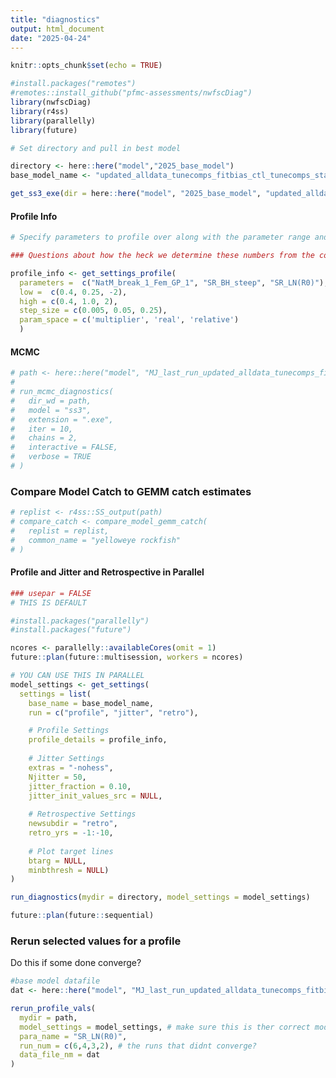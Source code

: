 ```yaml
---
title: "diagnostics"
output: html_document
date: "2025-04-24"
---
```


```r
knitr::opts_chunk$set(echo = TRUE)

#install.packages("remotes")
#remotes::install_github("pfmc-assessments/nwfscDiag")
library(nwfscDiag)
library(r4ss)
library(parallelly)
library(future)

# Set directory and pull in best model

directory <- here::here("model","2025_base_model")
base_model_name <- "updated_alldata_tunecomps_fitbias_ctl_tunecomps_start_20250424"

get_ss3_exe(dir = here::here("model", "2025_base_model", "updated_alldata_tunecomps_fitbias_ctl_tunecomps_start_20250424"))
```

#### Profile Info ####

```r
# Specify parameters to profile over along with the parameter range and step size:

### Questions about how the heck we determine these numbers from the control file?

profile_info <- get_settings_profile(
  parameters =  c("NatM_break_1_Fem_GP_1", "SR_BH_steep", "SR_LN(R0)"),
  low =  c(0.4, 0.25, -2),
  high = c(0.4, 1.0, 2),
  step_size = c(0.005, 0.05, 0.25),
  param_space = c('multiplier', 'real', 'relative')
  )


```

#### MCMC ####

```r
# path <- here::here("model", "MJ_last_run_updated_alldata_tunecomps_fitbias_ctl_start_20250416")
# 
# run_mcmc_diagnostics(
#   dir_wd = path,
#   model = "ss3",
#   extension = ".exe",
#   iter = 10,
#   chains = 2,
#   interactive = FALSE,
#   verbose = TRUE
# )

```

### Compare Model Catch to GEMM catch estimates###

```r
# replist <- r4ss::SS_output(path)
# compare_catch <- compare_model_gemm_catch(
#   replist = replist,
#   common_name = "yelloweye rockfish"
# )

```

#### Profile and Jitter and Retrospective in Parallel ####

```r

### usepar = FALSE
# THIS IS DEFAULT

#install.packages("parallelly")
#install.packages("future")

ncores <- parallelly::availableCores(omit = 1)
future::plan(future::multisession, workers = ncores)

# YOU CAN USE THIS IN PARALLEL
model_settings <- get_settings(
  settings = list(
    base_name = base_model_name,
    run = c("profile", "jitter", "retro"),

    # Profile Settings
    profile_details = profile_info,
    
    # Jitter Settings
    extras = "-nohess",
    Njitter = 50,
    jitter_fraction = 0.10,
    jitter_init_values_src = NULL,
    
    # Retrospective Settings
    newsubdir = "retro",
    retro_yrs = -1:-10,
    
    # Plot target lines
    btarg = NULL,
    minbthresh = NULL)
)

run_diagnostics(mydir = directory, model_settings = model_settings)

future::plan(future::sequential)

```

### Rerun selected values for a profile ###
Do this if some done converge?

```r
#base model datafile
dat <- here::here("model", "MJ_last_run_updated_alldata_tunecomps_fitbias_ctl_start_20250416", "yelloweye_data")

rerun_profile_vals(
  mydir = path,
  model_settings = model_settings, # make sure this is ther correct model settings
  para_name = "SR_LN(R0)",
  run_num = c(6,4,3,2), # the runs that didnt converge?
  data_file_nm = dat
)

```





